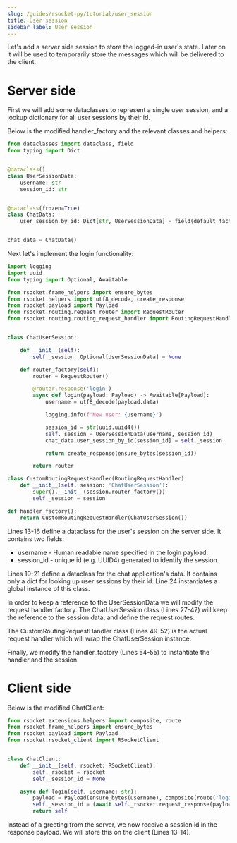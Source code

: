 ```yaml
---
slug: /guides/rsocket-py/tutorial/user_session
title: User session
sidebar_label: User session
---
```


Let's add a server side session to store the logged-in user's state. Later on it will be used to temporarily store
the messages which will be delivered to the client.

# Server side

First we will add some dataclasses to represent a single user session, and a lookup dictionary for all user sessions
by their id.

Below is the modified handler_factory and the relevant classes and helpers:

```py
from dataclasses import dataclass, field
from typing import Dict


@dataclass()
class UserSessionData:
    username: str
    session_id: str


@dataclass(frozen=True)
class ChatData:
    user_session_by_id: Dict[str, UserSessionData] = field(default_factory=dict)


chat_data = ChatData()
```

Next let's implement the login functionality:

```py
import logging
import uuid
from typing import Optional, Awaitable

from rsocket.frame_helpers import ensure_bytes
from rsocket.helpers import utf8_decode, create_response
from rsocket.payload import Payload
from rsocket.routing.request_router import RequestRouter
from rsocket.routing.routing_request_handler import RoutingRequestHandler


class ChatUserSession:

    def __init__(self):
        self._session: Optional[UserSessionData] = None

    def router_factory(self):
        router = RequestRouter()

        @router.response('login')
        async def login(payload: Payload) -> Awaitable[Payload]:
            username = utf8_decode(payload.data)

            logging.info(f'New user: {username}')

            session_id = str(uuid.uuid4())
            self._session = UserSessionData(username, session_id)
            chat_data.user_session_by_id[session_id] = self._session

            return create_response(ensure_bytes(session_id))

        return router

class CustomRoutingRequestHandler(RoutingRequestHandler):
    def __init__(self, session: 'ChatUserSession'):
        super().__init__(session.router_factory())
        self._session = session

def handler_factory():
    return CustomRoutingRequestHandler(ChatUserSession())
```

Lines 13-16 define a dataclass for the user's session on the server side. It contains two fields:
- username - Human readable name specified in the login payload.
- session_id - unique id (e.g. UUID4) generated to identify the session.

Lines 19-21 define a dataclass for the chat application's data. It contains only a dict for looking up
user sessions by their id. Line 24 instantiates a global instance of this class.

In order to keep a reference to the UserSessionData we will modify the request handler factory.
The ChatUserSession class (Lines 27-47) will keep the reference to the session data, and define the request routes.

The CustomRoutingRequestHandler class (Lines 49-52) is the actual request handler which will wrap the ChatUserSession instance.

Finally, we modify the handler_factory (Lines 54-55) to instantiate the handler and the session.

# Client side

Below is the modified ChatClient:

```py
from rsocket.extensions.helpers import composite, route
from rsocket.frame_helpers import ensure_bytes
from rsocket.payload import Payload
from rsocket.rsocket_client import RSocketClient


class ChatClient:
    def __init__(self, rsocket: RSocketClient):
        self._rsocket = rsocket
        self._session_id = None

    async def login(self, username: str):
        payload = Payload(ensure_bytes(username), composite(route('login')))
        self._session_id = (await self._rsocket.request_response(payload)).data
        return self
```

Instead of a greeting from the server, we now receive a session id in the response payload.
We will store this on the client (Lines 13-14).
